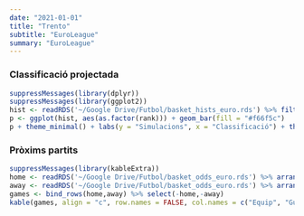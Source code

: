 ```yaml
---
date: "2021-01-01"
title: "Trento"
subtitle: "EuroLeague"
summary: "EuroLeague"
---
```

 
### Classificació projectada
```r
suppressMessages(library(dplyr))
suppressMessages(library(ggplot2))
hist <- readRDS('~/Google Drive/Futbol/basket_hists_euro.rds') %>% filter(team == 'trento')
p <- ggplot(hist, aes(as.factor(rank))) + geom_bar(fill = "#f66f5c")
p + theme_minimal() + labs(y = "Simulacions", x = "Classificació") + theme(axis.text.y=element_blank())
```
 
### Pròxims partits
```r
suppressMessages(library(kableExtra))
home <- readRDS('~/Google Drive/Futbol/basket_odds_euro.rds') %>% arrange(away) %>% filter(home == 'trento')
away <- readRDS('~/Google Drive/Futbol/basket_odds_euro.rds') %>% arrange(home) %>% filter(away == 'trento')
games <- bind_rows(home,away) %>% select(-home,-away)
kable(games, align = "c", row.names = FALSE, col.names = c("Equip", "Guanyar %", "Guanyar", "Equip")) %>% add_header_above(c("Local" = 2, "Visitant" = 2)) %>% column_spec(1, bold = T) %>% column_spec(4, bold = T)
```
